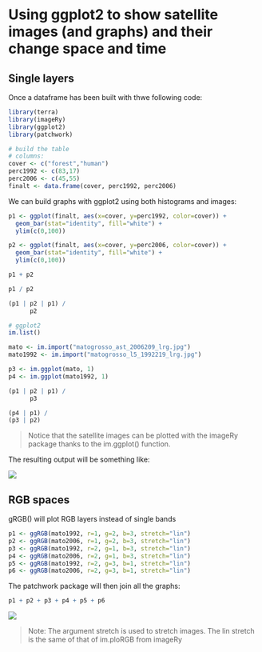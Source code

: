 # Using ggplot2 to show satellite images (and graphs) and their change space and time

## Single layers
Once a dataframe has been built with thwe following code:

``` r
library(terra)
library(imageRy)
library(ggplot2)
library(patchwork)

# build the table
# columns:
cover <- c("forest","human")
perc1992 <- c(83,17)
perc2006 <- c(45,55)
finalt <- data.frame(cover, perc1992, perc2006)
```

We can build graphs with ggplot2 using both histograms and images:

``` r
p1 <- ggplot(finalt, aes(x=cover, y=perc1992, color=cover)) +
  geom_bar(stat="identity", fill="white") +
  ylim(c(0,100))

p2 <- ggplot(finalt, aes(x=cover, y=perc2006, color=cover)) +
  geom_bar(stat="identity", fill="white") +
  ylim(c(0,100))

p1 + p2

p1 / p2

(p1 | p2 | p1) /
      p2

# ggplot2
im.list()

mato <- im.import("matogrosso_ast_2006209_lrg.jpg")
mato1992 <- im.import("matogrosso_l5_1992219_lrg.jpg")

p3 <- im.ggplot(mato, 1)
p4 <- im.ggplot(mato1992, 1)

(p1 | p2 | p1) /
      p3

(p4 | p1) /
(p3 | p2)
```

> Notice that the satellite images can be plotted with the imageRy package thanks to the im.ggplot() function.

The resulting output will be something like:

<img src="../Pics/sun.png" />

## RGB spaces

gRGB() will plot RGB layers instead of single bands

``` r
p1 <- ggRGB(mato1992, r=1, g=2, b=3, stretch="lin")
p2 <- ggRGB(mato2006, r=1, g=2, b=3, stretch="lin")
p3 <- ggRGB(mato1992, r=2, g=1, b=3, stretch="lin")
p4 <- ggRGB(mato2006, r=2, g=1, b=3, stretch="lin")
p5 <- ggRGB(mato1992, r=2, g=3, b=1, stretch="lin")
p6 <- ggRGB(mato2006, r=2, g=3, b=1, stretch="lin")
```

The patchwork package will then join all the graphs:
``` r
p1 + p2 + p3 + p4 + p5 + p6
```

<img src="../Pics/ggRGB.png" />

> Note: The argument stretch is used to stretch images. The lin stretch is the same of that of im.ploRGB from imageRy



